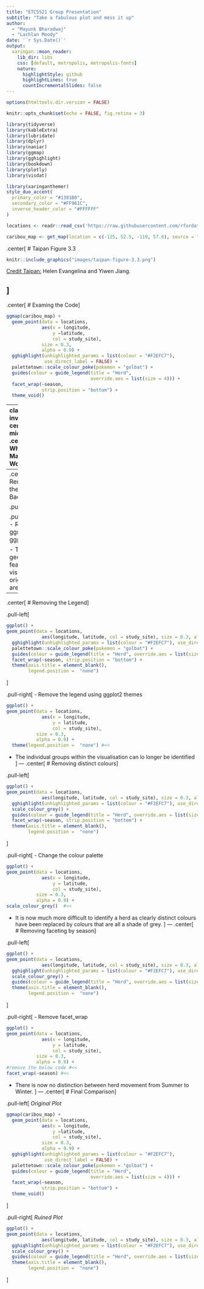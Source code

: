 ```yaml
---
title: "ETC5521 Group Presentation"
subtitle: "Take a fabulous plot and mess it up"  
author: 
  - "Mayunk Bharadwaj"
  - "Lachlan Moody"
date: '`r Sys.Date()`'
output:
  xaringan::moon_reader:
    lib_dir: libs
    css: [default, metropolis, metropolis-fonts]
    nature:
      highlightStyle: github
      highlightLines: true
      countIncrementalSlides: false
---
```


```r
options(htmltools.dir.version = FALSE)

knitr::opts_chunk$set(echo = FALSE, fig.retina = 3)

library(tidyverse)
library(kableExtra)
library(lubridate)
library(dplyr)
library(naniar)
library(ggmap)
library(gghighlight)
library(bookdown)
library(plotly)
library(visdat)
```

```r
library(xaringanthemer)
style_duo_accent(
  primary_color = "#1381B0",
  secondary_color = "#FF961C",
  inverse_header_color = "#FFFFFF"
)
```

```r
locations <- readr::read_csv('https://raw.githubusercontent.com/rfordatascience/tidytuesday/master/data/2020/2020-06-23/locations.csv')

caribou_map <- get_map(location = c(-125, 52.5, -119, 57.6), source = "osm") 
```
.center[
# Taipan Figure 3.3

```r
knitr::include_graphics("images/taipan-figure-3.3.png")
```


[Credit Taipan:](https://github.com/etc5521-2020/assignment-1-taipan) Helen Evangelina and Yiwen Jiang.

]
---
.center[
# Examing the Code
]
```r
ggmap(caribou_map) +
  geom_point(data = locations, 
             aes(x = longitude, 
                 y =latitude, 
                 col = study_site), 
             size = 0.3, 
             alpha = 0.9) +
  gghighlight(unhighlighted_params = list(colour = "#F2EFC7"), 
              use_direct_label = FALSE) +
  palettetown::scale_colour_poke(pokemon = "golbat") +
  guides(colour = guide_legend(title = "Herd", 
                               override.aes = list(size = 4))) +
  facet_wrap(~season, 
             strip.position = "bottom") +
  theme_void() 
```


---
class: inverse, center, middle
.center[
# What Makes it Work?
]

1: Captures the spatial and geographic elements of the data  
2: Groups are easily identifiable  
3: Avoids overplotting through faceting   

---
.center[
# Removing the Background
]

.pull-left[
```r
ggplot() +
geom_point(data = locations, 
             aes(longitude, latitude, col = study_site), size = 0.3, alpha = 0.9) +
  gghighlight(unhighlighted_params = list(colour = "#F2EFC7"), use_direct_label = FALSE) +
  palettetown::scale_colour_poke(pokemon = "golbat") +
  guides(colour = guide_legend(title = "Herd", override.aes = list(size = 4))) +
  facet_wrap(~season, strip.position = "bottom") +
  theme(axis.title = element_blank())
```
]

.pull-right[
- Replace ggmap with ggplot2
```r
ggplot() + #<<
geom_point(data = locations, 
             aes(x = longitude, 
                 y = latitude, 
                 col = study_site), 
           size = 0.3, 
           alpha = 0.9)
```


- The geographic features visible in the original plot are lost
]
---
.center[
# Removing the Legend
]

.pull-left[
```r
ggplot() +
geom_point(data = locations, 
             aes(longitude, latitude, col = study_site), size = 0.3, alpha = 0.9) +
  gghighlight(unhighlighted_params = list(colour = "#F2EFC7"), use_direct_label = FALSE) +
  palettetown::scale_colour_poke(pokemon = "golbat") +
  guides(colour = guide_legend(title = "Herd", override.aes = list(size = 4))) +
  facet_wrap(~season, strip.position = "bottom") +
  theme(axis.title = element_blank(),
        legend.position =  "none")
```
]

.pull-right[
- Remove the legend using ggplot2 themes  
```r
ggplot() + 
geom_point(data = locations, 
             aes(x = longitude, 
                 y = latitude, 
                 col = study_site), 
           size = 0.3, 
           alpha = 0.9) +
  theme(legend.position =  "none") #<<
```


- The individual groups within the visualisation can lo longer be identified 
]
---
.center[
# Removing distinct colours
]

.pull-left[
```r
ggplot() +
geom_point(data = locations, 
             aes(longitude, latitude, col = study_site), size = 0.3, alpha = 0.9) +
  gghighlight(unhighlighted_params = list(colour = "#F2EFC7"), use_direct_label = FALSE) +
  scale_colour_grey() +
  guides(colour = guide_legend(title = "Herd", override.aes = list(size = 4))) +
  facet_wrap(~season, strip.position = "bottom") +
  theme(axis.title = element_blank(),
        legend.position =  "none")
```
]

.pull-right[
- Change the colour palette
```r
ggplot() + 
geom_point(data = locations, 
             aes(x = longitude, 
                 y = latitude, 
                 col = study_site), 
           size = 0.3, 
           alpha = 0.9) +
scale_colour_grey()  #<<
```


- It is now much more difficult to identify a herd as clearly distinct colours have been replaced by colours that are all a shade of grey.
]
---
.center[
# Removing faceting by season
]

.pull-left[
```r
ggplot() +
geom_point(data = locations, 
             aes(longitude, latitude, col = study_site), size = 0.3, alpha = 0.9) +
  gghighlight(unhighlighted_params = list(colour = "#F2EFC7"), use_direct_label = FALSE) +
  scale_colour_grey() +
  guides(colour = guide_legend(title = "Herd", override.aes = list(size = 4))) +
  theme(axis.title = element_blank(),
        legend.position =  "none")
```
]

.pull-right[
- Remove facet_wrap
```r
ggplot() + 
geom_point(data = locations, 
             aes(x = longitude, 
                 y = latitude, 
                 col = study_site), 
           size = 0.3, 
           alpha = 0.9) +
#remove the below code #<<
facet_wrap(~season) #<<
```


- There is now no distinction between herd movement from Summer to Winter.
]
---
.center[
# Final Comparison
]

.pull-left[
*Original Plot*
```r
ggmap(caribou_map) +
  geom_point(data = locations, 
             aes(x = longitude, 
                 y =latitude, 
                 col = study_site), 
             size = 0.3, 
             alpha = 0.9) +
  gghighlight(unhighlighted_params = list(colour = "#F2EFC7"), 
              use_direct_label = FALSE) +
  palettetown::scale_colour_poke(pokemon = "golbat") +
  guides(colour = guide_legend(title = "Herd", 
                               override.aes = list(size = 4))) +
  facet_wrap(~season, 
             strip.position = "bottom") +
  theme_void() 
```
]

.pull-right[
*Ruined Plot*
```r
ggplot() +
geom_point(data = locations, 
             aes(longitude, latitude, col = study_site), size = 0.3, alpha = 0.9) +
  gghighlight(unhighlighted_params = list(colour = "#F2EFC7"), use_direct_label = FALSE) +
  scale_colour_grey() +
  guides(colour = guide_legend(title = "Herd", override.aes = list(size = 4))) +
  theme(axis.title = element_blank(),
        legend.position =  "none")
```
]
